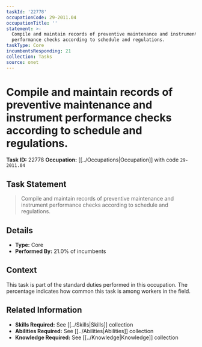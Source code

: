 ```yaml
---
taskId: '22778'
occupationCode: 29-2011.04
occupationTitle: ''
statement: >-
  Compile and maintain records of preventive maintenance and instrument
  performance checks according to schedule and regulations.
taskType: Core
incumbentsResponding: 21
collection: Tasks
source: onet
---
```

# Compile and maintain records of preventive maintenance and instrument performance checks according to schedule and regulations.

**Task ID:** 22778
**Occupation:** [[../Occupations|Occupation]] with code `29-2011.04`

## Task Statement

> Compile and maintain records of preventive maintenance and instrument performance checks according to schedule and regulations.

## Details

- **Type:** Core
- **Performed By:** 21.0% of incumbents

## Context

This task is part of the standard duties performed in this occupation. The percentage indicates how common this task is among workers in the field.

## Related Information

- **Skills Required:** See [[../Skills|Skills]] collection
- **Abilities Required:** See [[../Abilities|Abilities]] collection
- **Knowledge Required:** See [[../Knowledge|Knowledge]] collection
